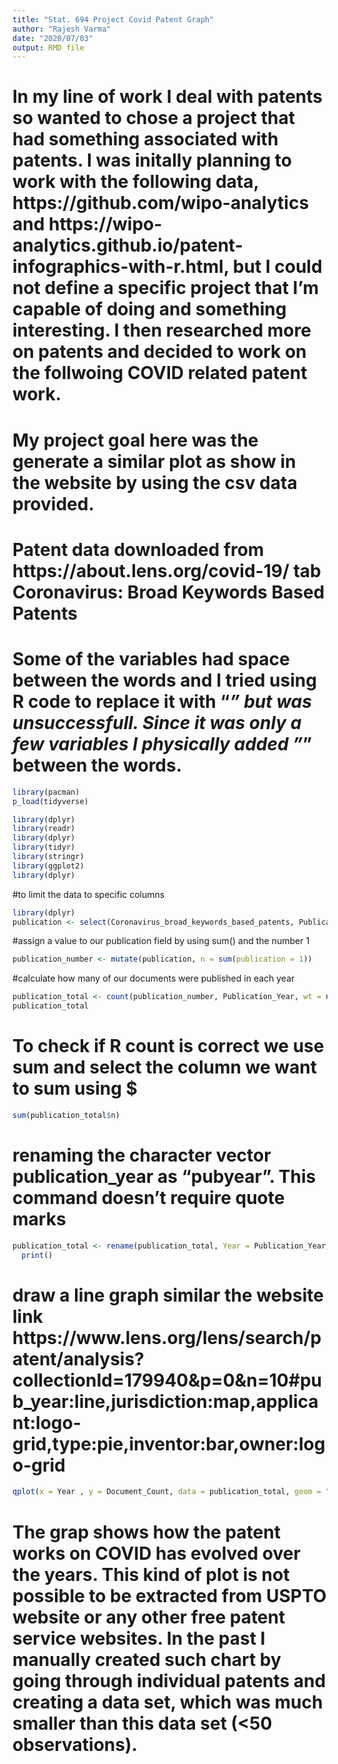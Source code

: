---
title: "Stat. 694 Project Covid Patent Graph"
author: "Rajesh Varma"
date: "2020/07/03"
output: RMD file
---
# In my line of work I deal with patents so wanted to chose a project that had something associated with patents.  I was initally planning to work with the following data, https://github.com/wipo-analytics and https://wipo-analytics.github.io/patent-infographics-with-r.html, but I could not define a specific project that I'm capable of doing and something interesting.  I then researched more on patents and decided to work on the follwoing COVID related patent work. 

# My project goal here was the generate a similar plot as show in the website by using the csv data provided.

# Patent data downloaded from https://about.lens.org/covid-19/ tab Coronavirus: Broad Keywords Based Patents

# Some of the variables had space between the words and I tried using R code to replace it with "_" but was unsuccessfull.  Since it was only a few variables I physically added "_" between the words.

```{r}
library(pacman)
p_load(tidyverse)
```

```{r}
library(dplyr)
library(readr)
library(dplyr)
library(tidyr)
library(stringr)
library(ggplot2)
library(dplyr)
```

#to limit the data to specific columns
```{r}
library(dplyr)
publication <- select(Coronavirus_broad_keywords_based_patents, Publication_Year)
```

#assign a value to our publication field by using sum() and the number 1
```{r}
publication_number <- mutate(publication, n = sum(publication = 1))
```

#calculate how many of our documents were published in each year
```{r}
publication_total <- count(publication_number, Publication_Year, wt = n)
publication_total
```

# To check if R count is correct we use sum and select the column we want to sum using $
```{r}
sum(publication_total$n)
```

# renaming the character vector publication_year as “pubyear”. This command doesn't require quote marks
```{r}
publication_total <- rename(publication_total, Year = Publication_Year, Document_Count = n)%>% 
  print()
```


# draw a line graph similar the website link https://www.lens.org/lens/search/patent/analysis?collectionId=179940&p=0&n=10#pub_year:line,jurisdiction:map,applicant:logo-grid,type:pie,inventor:bar,owner:logo-grid
```{r}
qplot(x = Year , y = Document_Count, data = publication_total, geom = "line")
```

# The grap shows how the patent works on COVID has evolved over the years.  This kind of plot is not possible to be extracted from USPTO website or any other free patent service websites.  In the past I manually created such chart by going through individual patents and creating a data set, which was much smaller than this data set (<50 observations).  

